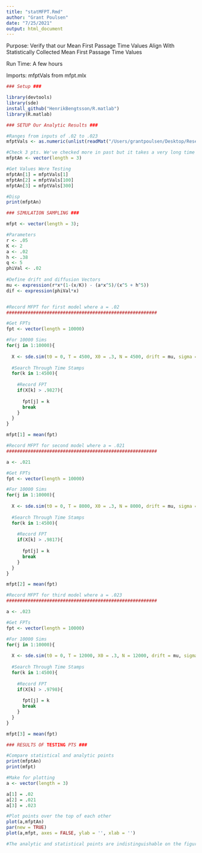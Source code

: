 ```yaml
---
title: "statMFPT.Rmd"
author: "Grant Poulsen"
date: "7/25/2021"
output: html_document
---
```


Purpose: Verify that our Mean First Passage Time Values Align With Statistically Collected Mean First Passage Time Values

Run Time: A few hours

Imports: mfptVals from mfpt.mlx

```r

### Setup ###

library(devtools)
library(sde)
install_github("HenrikBengtsson/R.matlab")
library(R.matlab)
```


```r

### SETUP Our Analytic Results ###

#Ranges from inputs of .02 to .023
mfptVals <- as.numeric(unlist(readMat("/Users/grantpoulsen/Desktop/Research/data/mfptVals.mat")))

#Check 3 pts. We've checked more in past but it takes a very long time to do
mfptAn <- vector(length = 3)

#Get Values Were Testing
mfptAn[1] = mfptVals[1]
mfptAn[2] = mfptVals[100]
mfptAn[3] = mfptVals[300]

#Disp
print(mfptAn)

```

```r

### SIMULATION SAMPLING ###

mfpt <- vector(length = 3);

#Parameters
r <- .05
K <- 2
a <- .02
h <- .38
q <- 5
phiVal <- .02
  
#Define drift and diffusion Vectors
mu <- expression(r*x*(1-(x/K)) - (a*x^5)/(x^5 + h^5))
dif <- expression(phiVal*x)


#Record MFPT for first model where a = .02
########################################################

#Get FPTs
fpt <- vector(length = 10000)

#For 10000 Sims
for(j in 1:10000){
    
  X <- sde.sim(t0 = 0, T = 4500, X0 = .3, N = 4500, drift = mu, sigma = dif, sigma.x = phiVal)
  
  #Search Through Time Stamps
  for(k in 1:4500){
    
    #Record FPT
    if(X[k] > .9827){
        
      fpt[j] = k
      break
    }
  }
}

mfpt[1] = mean(fpt)

#Record MFPT for second model where a = .021
########################################################

a <- .021

#Get FPTs
fpt <- vector(length = 10000)

#For 10000 Sims
for(j in 1:10000){
    
  X <- sde.sim(t0 = 0, T = 8000, X0 = .3, N = 8000, drift = mu, sigma = dif, sigma.x = phiVal)
  
  #Search Through Time Stamps
  for(k in 1:4500){
    
    #Record FPT
    if(X[k] > .9817){
        
      fpt[j] = k
      break
    }
  }
}

mfpt[2] = mean(fpt)

#Record MFPT for third model where a = .023
########################################################

a <- .023

#Get FPTs
fpt <- vector(length = 10000)

#For 10000 Sims
for(j in 1:10000){
    
  X <- sde.sim(t0 = 0, T = 12000, X0 = .3, N = 12000, drift = mu, sigma = dif, sigma.x = phiVal)
  
  #Search Through Time Stamps
  for(k in 1:4500){
    
    #Record FPT
    if(X[k] > .9798){
        
      fpt[j] = k
      break
    }
  }
}

mfpt[3] = mean(fpt)


```

```r
### RESULTS OF TESTING PTS ###

#Compare statistical and analytic points
print(mfptAn)
print(mfpt)

#Make for plotting
a <- vector(length = 3)

a[1] = .02
a[2] = .021
a[3] = .023

#Plot points over the top of each other
plot(a,mfptAn)
par(new = TRUE)
plot(a,mfpt, axes = FALSE, ylab = '', xlab = '')

#The analytic and statistical points are indistinguishable on the figure
```